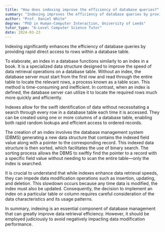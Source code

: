 ```yaml
---
title: "How does indexing improve the efficiency of database queries?"
summary: "Indexing improves the efficiency of database queries by providing quick direct access to rows in a database table."
author: "Prof. Daniel White"
degree: "PhD in Human-Computer Interaction, University of Leeds"
tutor_type: "A-Level Computer Science Tutor"
date: 2024-03-23
---
```


Indexing significantly enhances the efficiency of database queries by providing rapid direct access to rows within a database table.

To elaborate, an index in a database functions similarly to an index in a book. It is a specialized data structure designed to improve the speed of data retrieval operations on a database table. Without an index, the database server must start from the first row and read through the entire table to locate the relevant rows, a process known as a table scan. This method is time-consuming and inefficient. In contrast, when an index is defined, the database server can utilize it to locate the required rows much more quickly and efficiently.

Indexes allow for the swift identification of data without necessitating a search through every row in a database table each time it is accessed. They can be created using one or more columns of a database table, enabling both rapid random lookups and efficient access to ordered records.

The creation of an index involves the database management system (DBMS) generating a new data structure that contains the indexed field value along with a pointer to the corresponding record. This indexed data structure is then sorted, which facilitates the use of binary search. The sorting process allows the DBMS to swiftly find the pointer to a record with a specific field value without needing to scan the entire table—only the index is searched.

It is crucial to understand that while indexes enhance data retrieval speeds, they can impede data modification operations such as insertion, updating, and deletion. This slowdown occurs because any time data is modified, the index must also be updated. Consequently, the decision to implement an index on a particular table or column requires careful consideration of the data characteristics and its usage patterns.

In summary, indexing is an essential component of database management that can greatly improve data retrieval efficiency. However, it should be employed judiciously to avoid negatively impacting data modification performance.
    